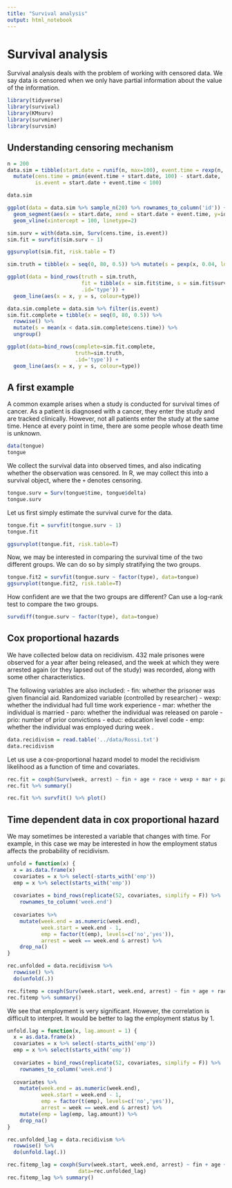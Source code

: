 ```yaml
---
title: "Survival analysis"
output: html_notebook
---
```


# Survival analysis

Survival analysis deals with the problem of working with censored data.
We say data is censored when we only have partial information about the
value of the information.

```r
library(tidyverse)
library(survival)
library(KMsurv)
library(survminer)
library(survsim)
```

## Understanding censoring mechanism

```r
n = 200
data.sim = tibble(start.date = runif(n, max=100), event.time = rexp(n, 0.04)) %>%
  mutate(cens.time = pmin(event.time + start.date, 100) - start.date,
         is.event = start.date + event.time < 100)

data.sim
```

```r
ggplot(data = data.sim %>% sample_n(20) %>% rownames_to_column('id')) +
  geom_segment(aes(x = start.date, xend = start.date + event.time, y=id, yend=id, colour=is.event)) +
  geom_vline(xintercept = 100, linetype=2)
```

```r
sim.surv = with(data.sim, Surv(cens.time, is.event))
sim.fit = survfit(sim.surv ~ 1)
```

```r
ggsurvplot(sim.fit, risk.table = T)
```

```r
sim.truth = tibble(x = seq(0, 80, 0.5)) %>% mutate(s = pexp(x, 0.04, lower.tail=F))

ggplot(data = bind_rows(truth = sim.truth,
                        fit = tibble(x = sim.fit$time, s = sim.fit$surv),
                        .id='type')) +
  geom_line(aes(x = x, y = s, colour=type))
```

```r
data.sim.complete = data.sim %>% filter(is.event)
sim.fit.complete = tibble(x = seq(0, 80, 0.5)) %>%
  rowwise() %>%
  mutate(s = mean(x < data.sim.complete$cens.time)) %>%
  ungroup()

ggplot(data=bind_rows(complete=sim.fit.complete,
                      truth=sim.truth,
                      .id='type')) +
  geom_line(aes(x = x, y = s, colour=type))
```

## A first example

A common example arises when a study is conducted for survival times
of cancer. As a patient is diagnosed with a cancer, they enter the study
and are tracked clinically. However, not all patients enter the study at the
same time. Hence at every point in time, there are some people whose death
time is unknown.

```r
data(tongue)
tongue
```

We collect the survival data into observed times, and also indicating whether the observation was
censored. In R, we may collect this into a survival object, where the `+` denotes censoring.
```r
tongue.surv = Surv(tongue$time, tongue$delta)
tongue.surv
```

Let us first simply estimate the survival curve for the data.
```r
tongue.fit = survfit(tongue.surv ~ 1)
tongue.fit
```

```r
ggsurvplot(tongue.fit, risk.table=T)
```

Now, we may be interested in comparing the survival time of the two different groups.
We can do so by simply stratifying the two groups.

```r
tongue.fit2 = survfit(tongue.surv ~ factor(type), data=tongue)
ggsurvplot(tongue.fit2, risk.table=T)
```

How confident are we that the two groups are different? Can
use a log-rank test to compare the two groups.
```r
survdiff(tongue.surv ~ factor(type), data=tongue)
```

## Cox proportional hazards

We have collected below data on recidivism. 432 male prisones were observed
for a year after being released, and the week at which they were arrested again
(or they lapsed out of the study) was recorded, along with some other characteristics.

The following variables are also included:
- fin: whether the prisoner was given financial aid. Randomized variable (controlled by researcher)
- wexp: whether the individual had full time work experience
- mar: whether the individual is married
- paro: whether the individual was released on parole
- prio: number of prior convictions
- educ: education level code
- emp<n>: whether the individual was employed during week <n>.

```r
data.recidivism = read.table('../data/Rossi.txt')
data.recidivism
```

Let us use a cox-proportional hazard model to model the recidivism likelihood as a function
of time and covariates.
```r
rec.fit = coxph(Surv(week, arrest) ~ fin + age + race + wexp + mar + paro + prio, data=data.recidivism)
rec.fit %>% summary()
```

```r
rec.fit %>% survfit() %>% plot()
```

## Time dependent data in cox proportional hazard

We may sometimes be interested a variable that changes with time. For example,
in this case we may be interested in how the employment status affects the probability
of recidivism.

```r
unfold = function(x) {
  x = as.data.frame(x)
  covariates = x %>% select(-starts_with('emp'))
  emp = x %>% select(starts_with('emp'))
  
  covariates = bind_rows(replicate(52, covariates, simplify = F)) %>%
    rownames_to_column('week.end')
  
  covariates %>%
    mutate(week.end = as.numeric(week.end),
           week.start = week.end - 1,
           emp = factor(t(emp), levels=c('no','yes')),
           arrest = week == week.end & arrest) %>%
    drop_na()
}
```

```r
rec.unfolded = data.recidivism %>%
  rowwise() %>%
  do(unfold(.))
```


```r
rec.fitemp = coxph(Surv(week.start, week.end, arrest) ~ fin + age + race + wexp + prio + emp, data=rec.unfolded)
rec.fitemp %>% summary()
```

We see that employment is very significant. However, the correlation is difficult to
interpret. It would be better to lag the employment status by 1.

```r
unfold.lag = function(x, lag.amount = 1) {
  x = as.data.frame(x)
  covariates = x %>% select(-starts_with('emp'))
  emp = x %>% select(starts_with('emp'))
  
  covariates = bind_rows(replicate(52, covariates, simplify = F)) %>%
    rownames_to_column('week.end')
  
  covariates %>%
    mutate(week.end = as.numeric(week.end),
           week.start = week.end - 1,
           emp = factor(t(emp), levels=c('no','yes')),
           arrest = week == week.end & arrest) %>%
    mutate(emp = lag(emp, lag.amount)) %>%
    drop_na()
}
```

```r
rec.unfolded_lag = data.recidivism %>%
  rowwise() %>%
  do(unfold.lag(.))
```


```r
rec.fitemp_lag = coxph(Surv(week.start, week.end, arrest) ~ fin + age + race + wexp + prio + emp,
                       data=rec.unfolded_lag)
rec.fitemp_lag %>% summary()
```


